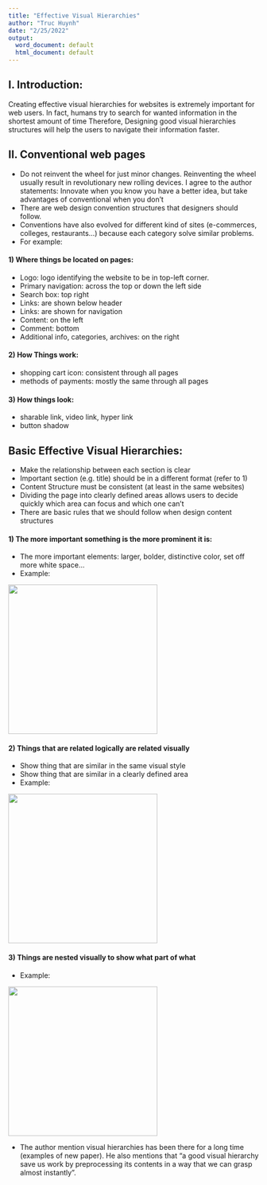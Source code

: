```yaml
---
title: "Effective Visual Hierarchies"
author: "Truc Huynh"
date: "2/25/2022"
output:
  word_document: default
  html_document: default
---
```


## I. Introduction:
Creating effective visual hierarchies for websites is extremely important for web users.
In fact, humans try to search for wanted information in the shortest amount of time
Therefore, Designing good visual hierarchies structures will help the users to navigate their information faster. 

## II. Conventional web pages
- Do not reinvent the wheel for just minor changes. Reinventing the wheel usually result in revolutionary new rolling
devices. I agree to the author statements: Innovate when you know you have a better idea, but take advantages of 
conventional when you don't 
- There are web design convention structures that designers should follow. 
- Conventions have also evolved for different kind of sites (e-commerces, colleges, restaurants...) because 
each category solve similar problems.
- For example: 

#### 1) Where things be located on pages:
- Logo: logo identifying the website to be in top-left corner.
- Primary navigation: across the top or down the left side
- Search box: top right
- Links: are shown below header
- Links: are shown for navigation
- Content: on the left
- Comment: bottom
- Additional info, categories, archives: on the right

#### 2) How Things work:
- shopping cart icon: consistent through all pages
- methods of payments: mostly the same through all pages

#### 3) How things look:
- sharable link, video link, hyper link
- button shadow

## Basic Effective Visual Hierarchies:
- Make the relationship between each section is clear
- Important section (e.g. title) should be in a different format (refer to 1)
- Content Structure must be consistent (at least in the same websites)
- Dividing the page into clearly defined areas allows users to decide quickly which area can focus and which one can't
- There are basic rules that we should follow when design content structures

#### 1) The more important something is the more prominent it is:
- The more important elements: larger, bolder, distinctive color, set off more white space...
- Example:

<img src="/images/prominent.jpg" width="300" height="300">

#### 2) Things that are related logically are related visually
- Show thing that are similar in the same visual style
- Show thing that are similar in a clearly defined area
- Example:

<img src="/images/related.jpg" width="300" height="300">

#### 3) Things  are nested visually to show what part of what
- Example:

<img src="/images/nested.jpg" width="300" height="300">

- The author mention visual hierarchies has been there for a long time (examples of new paper).
He also mentions that "a good visual hierarchy save us work by preprocessing its contents in a way that we can grasp almost instantly".
